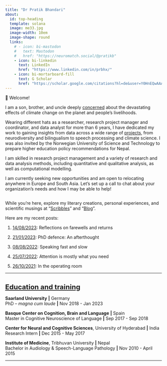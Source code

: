 ```yaml
---
title: "Dr Pratik Bhandari"
about:
  id: top-heading
  template: solana
  image: me33.jpg
  image-width: 10em
  image-shape: round
  links:
    # - icon: bi-mastodon
    #   text: Mastodon
    #   href: "https://neuromatch.social/@pratikb"
    - icon: bi-linkedin
      text: LinkedIn
      href: "https://www.linkedin.com/in/prbhx/"
    - icon: bi-mortarboard-fill
      text: G Scholar
      href: "https://scholar.google.com/citations?hl=de&user=Y0HnEQwAAAAJ&view_op=list_works&sortby=pubdate"
---
```

:::{#top-heading}

🙏 Welcome! <!-- <i class="bi bi-arrow-right-circle-fill"></i> -->

I am a son, brother, and uncle deeply [concerned](https://programs.climatematch.io/impact-scholars/scholars2023.html#impact-of-deforestation-and-multi-year-cyclical-processes-on-precipitation-patterns-and-cereal-production-in-congo-river-basin) about the devastating effects of climate change on the planet and people’s livelihoods.

:::

Wearing different hats as a researcher, research project manager and coordinator, and data analyst for more than 6 years, I have dedicated my work to gaining insights from data across a wide range of [projects](./contents/projects/index.html), from neurodiversity and bilingualism to speech processing and climate science. I was also invited by the Norwegian University of Science and Technology to prepare higher education policy recommendations for Nepal.

I am skilled in research project management and a variety of research and data analysis methods, including quantitative and qualitative analysis, as well as computational modelling.

I am currently seeking new opportunities and am open to relocating anywhere in Europe and South Asia. Let’s set up a call to chat about your organization’s needs and how I may be able to help! 
<a href=./contents/contact.html><span class="bi bi-envelope-at-fill"></span></a>

<!--I am skilled in a variety of data analysis methods, including quantitative and qualitative analysis as well as computational modeling. Currently, I am studying the complex interaction of different cyclical events (e.g., El Niño-Southern Oscillation) and deforestation and their effects on rainfall and cereal production in the Congo River Basin.-->
---

While you're here, explore my literary creations, personal experiences, and scientific musings at "[Scribbles](./contents/literature/index.html)" and "[Blog](./contents/blog/index.html)".

Here are my recent posts:

<!-- 1. [13/03/2023](./contents/blog/posts/2023-03-13_nepal-iq-myth/index.html): The danger and false promise of IQ -->
    
1. [14/08/2023](./contents/blog/posts/2023-08-14_live-n-leave/index.html): Reflections on farewells and returns
    
2. [21/01/2023](./contents/blog/posts/2023-01-21_phd-afterthought/index.html): PhD defence: An afterthought
    
3. [08/08/2022](./contents/blog/posts/2022-08-08_speech-rate/index.html): Speaking fast and slow
    
4. [25/07/2022](./contents/blog/posts/2022-07-25_attention-prediction/index.html): Attention is mostly what you need
    
5. [26/10/2021](./contents/literature/posts/2021-10-26-operation-room/index.html): In the operating room

---

<!--Below, you'll see my <a href="#education-section">academic qualifications</a>.
A full list of academic publications, presentations, and talks is available [here](http://sites.google.com/view/pratik-bhandari/publications).
And [here](./contents/projects/index.html), you can find the academic research projects I have undertaken.-->

<u><h1 id="education-section" style="text-align: left; font-size: 22px;">Education and training</h1></u>

**Saarland University** **|** Germany\
PhD -- *magna cum laude* **|** Nov 2018 - Jan 2023\

**Basque Center on Cognition, Brain and Language** **|** Spain\
Master in Cognitive Neuroscience of Language **|** Sep 2017 - Sep 2018\

**Center for Neural and Cognitive Sciences**, University of Hyderabad **|** India\
Research Intern **|** Dec 2015 - May 2017\

**Institute of Medicine**, Tribhuvan University **|** Nepal\
Bachelor in Audiology & Speech-Language Pathology **|** Nov 2010 - April 2015

---
<!-- 
<u><h1 style="text-align: left; font-size: 22px;">Selected publications</h1></u>

**Bhandari, P** (2022). Interaction of top-down and bottom-up processes in spoken language comprehension. [Doctoral dissertation, Saarland University]. *Saarländische Universitäts-und Landesbibliothek*. doi:10.22028/D291-38594. [[html](https://pratik-bhandari.github.io/contents/html-phd/index.html/)]

**Bhandari, P.**, Demberg, V., & Kray, J. (2022). Predictability effects in degraded speech comprehension are reduced as a function of attention. *Language and Cognition, 14*(4), 534-551. [[html](https://doi.org/10.1017/langcog.2022.16)][[pdf](https://mfr.osf.io/render?url=https%3A%2F%2Fosf.io%2Fdownload%2Ftdvhs%2F%3Fdirect%3D%26mode%3Drender)]

**Bhandari, P.**, Prasad, S., & Mishra, R.K. (2020). High proficient bilinguals bring in higher executive control when encountering diverse interlocutors. *Journal of Cultural Cognitive Science. 4*(2), 201-215. [[html](https://doi.org/10.1007/s41809-020-00060-7)] [[pdf](https://mfr.osf.io/render?url=https%3A%2F%2Fosf.io%2Fdownload%2Ffm8da%2F%3Fdirect%3D%26mode%3Drender)]

**Bhandari, P.**, & Khanal, P. (2016). Pride in autistic diversity: against treatment or for inclusion? *The Lancet, 388*(10059), 24477. [[html](https://doi.org/10.1016/S0140-6736(16)32176-6)]
-->

<!-- <p style="font-size: 20px;">Please find all publications and presentations <a href="https://sites.google.com/view/pratik-bhandari/publications">here</a></p> -->

<a rel="me" href="https://neuromatch.social/@pratikb"></a>

